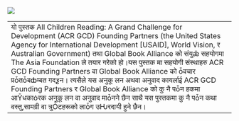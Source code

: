 ![](images/p-9.jpg){fig-alt="यो पुस्तक All Children Reading: A Grand Challenge for Development (ACR GCD) Founding Partners (the United States Agency for International Development [USAID], World Vision, र Australian Government) तथा Global Book Alliance को संयुǣ सहयोगमा The Asia Foundation ले तयार गरेको हो।यस पुस्तक मा सहयोगी संस्थाहरु ACR GCD Founding Partners वा Global Book Alliance को ȱवचार प्रȱतȱबȸम्बत गदƺन। त्यसैले यस अनुकू लन अथवा अनुवाद कायर्लाई ACR GCD Founding Partners र Global Book Alliance को कु नै पȱन हकमा आȲधकाȯरक अनुकू लन वा अनुवाद माȱनने छैन साथै यस पुस्तकमा कु नै पȱन कथा वस्तु,सामग्री वा त्रुȰटहरूको लाȱग उǶरदायी हुने छैन।" fig-align="center"}

|                                                                                                                                                                                                                                                                                                                                                                                                                                                                                                                                                                                                 |
|------------------------------------------------------------------------|
| यो पुस्तक All Children Reading: A Grand Challenge for Development (ACR GCD) Founding Partners (the United States Agency for International Development \[USAID\], World Vision, र Australian Government) तथा Global Book Alliance को संयुǣ सहयोगमा The Asia Foundation ले तयार गरेको हो।यस पुस्तक मा सहयोगी संस्थाहरु ACR GCD Founding Partners वा Global Book Alliance को ȱवचार प्रȱतȱबȸम्बत गदƺन। त्यसैले यस अनुकू लन अथवा अनुवाद कायर्लाई ACR GCD Founding Partners र Global Book Alliance को कु नै पȱन हकमा आȲधकाȯरक अनुकू लन वा अनुवाद माȱनने छैन साथै यस पुस्तकमा कु नै पȱन कथा वस्तु,सामग्री वा त्रुȰटहरूको लाȱग उǶरदायी हुने छैन। |
